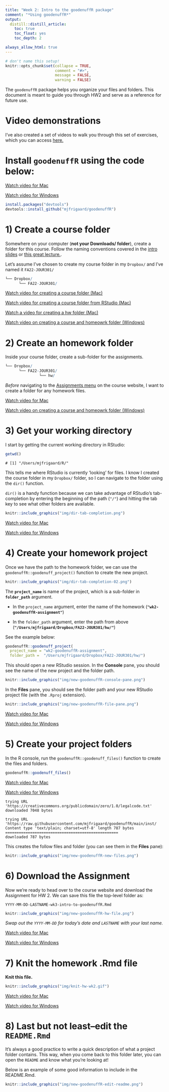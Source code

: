 ```yaml
---
title: "Week 2: Intro to the goodenuffR package"
comment: "*Using goodenuffR*"
output:
  distill::distill_article:
    toc: true
    toc_float: yes
    toc_depth: 2

always_allow_html: true
---
```


```r
# don't name this setup!
knitr::opts_chunk$set(collapse = TRUE,
                      comment = "#>",
                      message = FALSE,
                      warning = FALSE)
```


The `goodenuffR` package helps you organize your files and folders. This document is meant to guide you through HW2 and serve as a reference for future use. 

# Video demonstrations

I've also created a set of videos to walk you through this set of exercises, which you can access [here.](https://capture.dropbox.com/collection/SmS6lLsEH8YviiKN) 

# Install `goodenuffR` using the code below: 

[Watch video for Mac](https://capture.dropbox.com/4SzjWK6hAVdhLaFm)

[Watch video for Windows](https://capture.dropbox.com/v9QxdNCtd45MAy0C)

```r
install.packages("devtools")
devtools::install_github("mjfrigaard/goodenuffR")
```

# 1) Create a course folder 

Somewhere on your computer (**not your Downloads/ folder**), create a folder for this course. Follow the naming conventions covered in the [intro slides](https://mjfrigaard.github.io/FA22-JOUR301/slides/intro-to-files-directories.html#1) or [this great lecture.](http://www2.stat.duke.edu/~rcs46/lectures_2015/01-markdown-git/slides/naming-slides/naming-slides.pdf).

Let's assume I've chosen to create my course folder in my `Dropbox/` and I've named it `FA22-JOUR301/`

```r
└── Dropbox/
      └── FA22-JOUR301/
```

[Watch video for  creating a course folder (Mac)](https://capture.dropbox.com/Z8CIVRlPkST6RuxS)

[Watch video for creating a course folder from RStudio (Mac)](https://capture.dropbox.com/YjqAiH7TkJMb61wc)

[Watch a video for creating a hw folder (Mac)](https://capture.dropbox.com/6vyCXTkXiDMaDIIt)

[Watch video on creating a course and homeowrk folder (Windows)](https://capture.dropbox.com/6vyCXTkXiDMaDIIt)

# 2) Create an homework folder 

Inside your course folder, create a sub-folder for the assignments.

```r
└── Dropbox/
      └── FA22-JOUR301/
               └── hw/
```

*Before* navigating to the [Assignments menu](https://mjfrigaard.github.io/FA22-JOUR301/) on the course website, I want to create a folder for any homework files.  

[Watch video for Mac](https://capture.dropbox.com/6vyCXTkXiDMaDIIt)

[Watch video on creating a course and homeowrk folder (Windows)](https://capture.dropbox.com/6vyCXTkXiDMaDIIt)

# 3) Get your working directory

I start by getting the current working directory in RStudio: 

```r
getwd()
```

```
# [1] "/Users/mjfrigaard/R/"
```

This tells me where RStudio is currently 'looking' for files. I know I created the course folder in my `Dropbox/` folder, so I can navigate to the folder using the `dir()` function. 

`dir()` is a handy function because we can take advantage of RStudio's tab-completion by entering the beginning of the path (`"/"`) and hitting the tab key to see what other folders are available. 

```r
knitr::include_graphics("img/dir-tab-completion.png")
```

[Watch video for Mac](https://capture.dropbox.com/dvQ84gitba8hGxan)

[Watch video for Windows](https://capture.dropbox.com/fwN6Fr9NxiVudAxy)

# 4) Create your homework project

Once we have the path to the homework folder, we can use the `goodenuffR::goodenuff_project()` function to create the new project. 

```r
knitr::include_graphics("img/dir-tab-completion-02.png")
```

The **`project_name`** is name of the project, which is a sub-folder in **`folder_path`** argument. 

+ In the `project_name` argument, enter the name of the homework (**`"wk2-goodenuffR-assignment"`**)  

+ In the `folder_path` argument, enter the path from above (**`"/Users/mjfrigaard/Dropbox/FA22-JOUR301/hw/"`**)

See the example below:

```r
goodenuffR::goodenuff_project(
  project_name = "wk2-goodenuffR-assignment", 
  folder_path =  "/Users/mjfrigaard/Dropbox/FA22-JOUR301/hw/")
```

This should open a new RStudio session. In the **Console** pane, you should see the name of the new project and the folder path. 

```r
knitr::include_graphics("img/new-goodenuffR-console-pane.png")
```

In the **Files** pane, you should see the folder path and your new RStudio project file (with the `.Rproj` extension).

```r
knitr::include_graphics("img/new-goodenuffR-file-pane.png")
```

[Watch video for Mac](https://capture.dropbox.com/mZXTVPEIwvGuGTkV)

[Watch video for Windows](https://capture.dropbox.com/Z9EfDN0vpk3xKn2N)

# 5) Create your project folders 

In the R console, run the `goodenuffR::goodenuff_files()` function to create the files and folders. 

```r
goodenuffR::goodenuff_files()
```

[Watch video for Mac](https://capture.dropbox.com/9KD5oP6Js54GZ1RR)

[Watch video for Windows](https://capture.dropbox.com/Px9HEXyiIHsu9vgV)

```
trying URL 'https://creativecommons.org/publicdomain/zero/1.0/legalcode.txt'
downloaded 7048 bytes

trying URL 'https://raw.githubusercontent.com/mjfrigaard/goodenuffR/main/inst/
Content type 'text/plain; charset=utf-8' length 787 bytes
==================================================
downloaded 787 bytes
```

This creates the follow files and folder (you can see them in the **Files** pane): 

```r
knitr::include_graphics("img/new-goodenuffR-new-files.png")
```

# 6) Download the Assignment 

Now we're ready to head over to the course website and download the Assignment for HW 2. We can save this file the top-level folder as:

`YYYY-MM-DD-LASTNAME-wk3-intro-to-goodenuffR.Rmd`

```r
knitr::include_graphics("img/new-goodenuffR-hw-file.png")
```

*Swap out the `YYYY-MM-DD` for today's date and `LASTNAME` with your last name.*

[Watch video for Mac](https://capture.dropbox.com/sehHgZrzMlgNQ0iT)

[Watch video for Windows](https://capture.dropbox.com/uMwwbjcsn7qc2I0Y)

# 7) Knit the homework .Rmd file

**Knit this file.**

```r
knitr::include_graphics("img/knit-hw-wk2.gif")
```


[Watch video for Mac](https://capture.dropbox.com/ZcSowva8iT7EDBDj)

[Watch video for Windows](https://capture.dropbox.com/0sXHYH8KZObbjQX0)

# 8) Last but not least--edit the `README.Rmd`

It's always a good practice to write a quick description of what a project folder contains. This way, when you come back to this folder later, you can open the `README` and know what you're looking at! 

Below is an example of some good information to include in the README.Rmd.

```r
knitr::include_graphics("img/new-goodenuffR-edit-readme.png")
```
